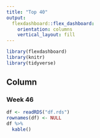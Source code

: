 ```yaml
---
title: "Top 40"
output: 
  flexdashboard::flex_dashboard:
    orientation: columns
    vertical_layout: fill
---
```


```r
library(flexdashboard)
library(knitr)
library(tidyverse)
```

Column {data-width=1000}
-----------------------------------------------------------------------

### Week 46

```r
df <- readRDS("df.rds")
rownames(df) <- NULL
df %>% 
  kable()
```
